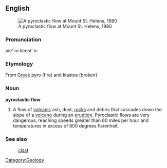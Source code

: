 ==English==

[[Image:Pfpyroclastic.jpg|thumbnail|A pyroclastic flow at Mount St. Helens, 1980]]

===Pronunciation===

pie' ro klæst' ic 

===Etymology===

From [[Greek]] pyro (fire) and klastos (broken}

===Noun===
'''pyroclastic flow'''

#A flow of [[volcanic]] ash, dust, [[rock]]s and debris that cascades down the slope of a [[volcano]] during an [[eruption]]. Pyroclastic flows are very dangerous, reaching speeds greater than 60 miles per hour and temperatures in excess of 800 degrees Farenheit.

===See also===
:[[clast]]
[[Category:Geology]]